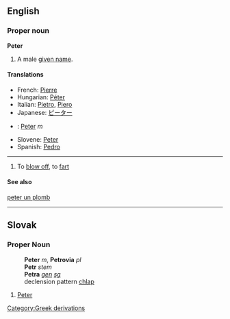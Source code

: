 ==English==
===Proper noun===
'''Peter'''

#A male [[given name]].

====Translations====
*French: [[Pierre]]
*Hungarian: [[Péter]]
*Italian: [[Pietro]], [[Piero]]
*Japanese: [[ピーター]]
*{{sk}}: [[Peter#Slovak|Peter]] ''m''
*Slovene: [[Peter]]
*Spanish: [[Pedro]]


----
{{Frverb}}
# {{frslang}} To [[blow off]], to [[fart]]
====See also====
[[peter un plomb]]

----
==Slovak==
===Proper Noun===
:'''Peter''' ''m'', '''Petrovia''' ''pl''
:'''Petr''' ''stem''
:'''Petra''' ''[[genitive|gen]] [[singular|sg]]''
:declension pattern [[Slovak declension pattern chlap|chlap]]
# [[Peter#English|Peter]]
[[Category:Greek derivations]]